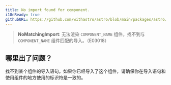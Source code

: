 ```yaml
---
title: No import found for component.
i18nReady: true
githubURL: https://github.com/withastro/astro/blob/main/packages/astro/src/core/errors/errors-data.ts
---
```


<DontEditWarning />


> **NoMatchingImport**: 无法渲染 `COMPONENT_NAME` 组件。找不到与 `COMPONENT_NAME` 组件匹配的导入。（E03018）

## 哪里出了问题？
找不到某个组件的导入语句。如果你已经导入了这个组件，请确保你在导入语句和使用组件的地方使用的标识符是一致的。



